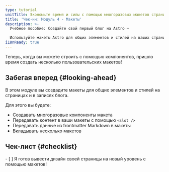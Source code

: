 ```yaml
---
type: tutorial
unitTitle: Экономьте время и силы с помощью многоразовых макетов страниц
title: 'Чек-ин: Модуль 4 - Макеты'
description: >-
  Учебное пособие: Создайте свой первый блог на Astro —

  Используйте макеты Astro для общих элементов и стилей на ваших страницах и постах
i18nReady: true
---
```




Теперь, когда вы можете строить с помощью компонентов, пришло время создать несколько пользовательских макетов!

## Забегая вперед \{#looking-ahead\}

В этом модуле вы создадите макеты для общих элементов и стилей на страницах и в записях блога.


Для этого вы будете:

- Создавать многоразовые компоненты макета
- Передавать контент в ваши макеты с помощью `<slot />`
- Передавать данные из frontmatter Markdown в макеты
- Вкладывать несколько макетов



<Box icon="check-list">

## Чек-лист \{#checklist\}

<Checklist>
- [ ] Я готов вывести дизайн своей страницы на новый уровень с помощью макетов!
</Checklist>
</Box>
